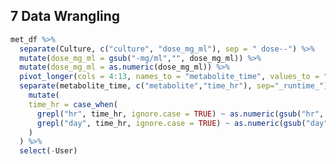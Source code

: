 ## **7** Data Wrangling {-}

```r
met_df %>%
  separate(Culture, c("culture", "dose_mg_ml"), sep = " dose--") %>%
  mutate(dose_mg_ml = gsub("-mg/ml","", dose_mg_ml)) %>%
  mutate(dose_mg_ml = as.numeric(dose_mg_ml)) %>%
  pivot_longer(cols = 4:13, names_to = "metabolite_time", values_to = "abundance") %>%
  separate(metabolite_time, c("metabolite","time_hr"), sep="_runtime_") %>%
    mutate(
    time_hr = case_when(
      grepl("hr", time_hr, ignore.case = TRUE) ~ as.numeric(gsub("hr", "", time_hr)),
      grepl("day", time_hr, ignore.case = TRUE) ~ as.numeric(gsub("day", "", time_hr)) * 24
    )
  ) %>%
  select(-User)
```
